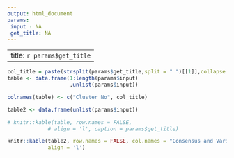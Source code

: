 ```yaml
---
output: html_document
params: 
 input : NA
 get_title: NA
---
```


---
title: `r params$get_title`
---

<head>
  <style>
      priority1 {
                  font-size: 75%;
                  color: #7DCEA0;
                }
                priority2 {
                  font-size: 100%;
                  color: #52BE80;
                }
                priority3 {
                  font-size: 125%;
                  color: #27AE60;
                }
                priority4 {
                  font-size: 150%;
                  color: #229954;
                }
                priority5 {
                  font-size: 175%;
                  color: #1E8449;
                  font-weight: bold;
                }
  </style>
</head>



```r

col_title = paste(strsplit(params$get_title,split = " ")[[1]],collapse = " ")
table <- data.frame(1:length(params$input)
                    ,unlist(params$input))

colnames(table) <- c("Cluster No", col_title)

table2 <- data.frame(unlist(params$input))
```



```r
# knitr::kable(table, row.names = FALSE, 
             # align = 'l', caption = params$get_title)

knitr::kable(table2, row.names = FALSE, col.names = "Consensus and Variation Pattern for different clusters",
             align = 'l')
```

